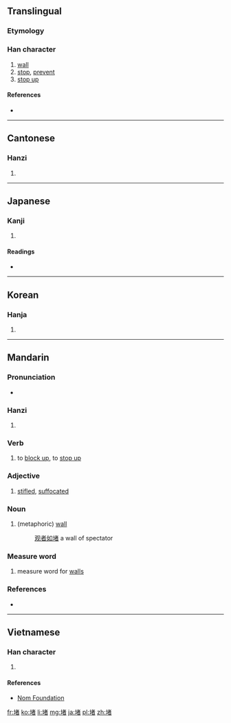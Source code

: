 ==Translingual==

===Etymology===
{{Han compound|土|者|c1=s|c2=p|ls=psc}}

===Han character===
{{Han char|rn=32|rad=土|as=08|sn=11|four=4416<sub>0</sub>|canj=土十大日 (GJKA)|ids=⿰[[土]][[者]]}}

# [[wall]]
# [[stop]], [[prevent]]
# [[stop up]]

====References====
* {{Han ref|kx=0234.090|dkj=05279|dj=0472.030|hdz=10448.070|uh=5835|ud=22581|bh=B0F4|bd=45300}}

----

==Cantonese==

===Hanzi===
{{yue-hanzi|jyut=|y=dou2}}

# {{defn|lang=yue|sort=土09}}

----

==Japanese==

===Kanji===
{{ja-kanji|grade=|rs=土09}}

# {{defn|lang=ja|sort=土09}}

====Readings====
* {{ja-readings|on=[[と]] (to)|kun=[[かき]] (kaki)}}

----

==Korean==

===Hanja===
{{ko-hanja|hangeul=도|rv=do|mr=to}}

# {{defn|lang=ko|sort=土09}}

----

==Mandarin==

===Pronunciation===
* {{audio|Zh-du.ogg|Audio|lang=cmn}}

===Hanzi===
{{cmn-hanzi|pin=[[dǔ]] ([[du3]]), [[pǒu]] ([[pou3]])|wg=tu<sup>3</sup>, p'ou<sup>3</sup>}}

# {{defn|lang=cmn|sort=土09}}

===Verb===
{{cmn-verb|ts|pin=dǔ|pint=du3|rs=土09}}

# to [[block up]], to [[stop up]]

===Adjective===
{{cmn-adj|ts|pin=dǔ|pint=du3|rs=土09}}

# [[stifled]], [[suffocated]]

===Noun===
{{cmn-noun|ts|pin=dǔ|pint=du3|rs=土09}}

# (metaphoric) [[wall]]
#: [[观者如堵]] a wall of spectator

===Measure word===
{{cmn-noun|ts|pin=dǔ|pint=du3|rs=土09}}

# measure word for [[wall]]s

===References===
* {{cite web
| url = http://www.mdbg.net/chindict/chindict.php?page=worddict&wdrst=0&wdqb=堵
| title = 堵
| work = MDBG English to Chinese dictionary ( Based on CC-CEDICT )
| language = Mandarin/English
| accessdate = 2014-03-14}}

----

==Vietnamese==

===Han character===
{{vi-hantu|[[đổ]]|rs=土09}}

# {{defn|lang=vi|sort=土09}}

====References====
*[http://nomfoundation.org/common/nom_details.php?codepoint=5835 Nom Foundation]

[[fr:堵]]
[[ko:堵]]
[[li:堵]]
[[mg:堵]]
[[ja:堵]]
[[pl:堵]]
[[zh:堵]]